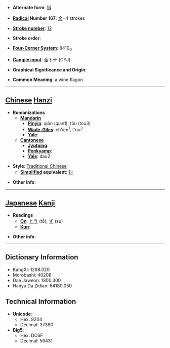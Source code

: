 * '''Alternate form''': [[钭]]

* '''[[Wiktionary:Chinese radical index| Radical]] Number 167''': [[Wiktionary:Chinese radical index 金|金]]+4 strokes

* '''[[Wiktionary:Chinese total strokes index|Stroke number]]''': [[Wiktionary:Chinese total strokes index 12|12]]

* '''Stroke order''': 

* '''[[Wiktionary:Chinese four corner index|Four-Corner System]]''': 8410<sub>0</sub>

* '''[[Wiktionary:Chinese Cangjie index|Cangjie input]]''': 金卜十 (CYJ)

* '''Graphical Significance and Origin''': 

* '''Common Meaning''': a wine flagon

----

== [[Chinese]] [[Hanzi]] ==

* '''Romanizations'''
** '''[[Mandarin]]'''
*** '''[[Pinyin]]''': qiān (qian1), tǒu (tou3)
*** '''[[Wade-Giles]]''': ch'ien<sup>1</sup>, t'ou<sup>3</sup>
*** '''[[Yale]]''': 
** '''[[Cantonese]]'''
*** '''[[Jyutping]]''':
*** '''[[Penkyamp]]''': 
*** '''[[Yale]]''': dau2

* '''Style''': [[Traditional Chinese]] 
** '''[[Simplified Chinese|Simplified]] equivalent''': [[钭]]

* '''Other info''': 

----

== [[Japanese]] [[Kanji]] ==

* '''Readings'''
** '''[[On]]''': [[とう]] (tō), [[ず]] (zu)
** '''[[Kun]]''': 

* '''Other info''':  

----

== Dictionary Information ==

* KangXi: 1298.020
* Morobashi: 40208
* Dae Jaweon: 1800.300
* Hanyu Da Zidian: 64180.050

== Technical Information ==

* '''Unicode''':
** Hex: 9204
** Decimal: 37380
* '''Big5''':
** Hex: DC6F
** Decimal: 56431